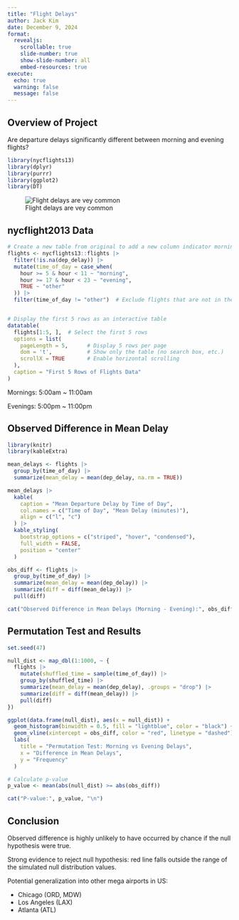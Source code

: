 ```yaml
---
title: "Flight Delays"
author: Jack Kim
date: December 9, 2024
format:
  revealjs:
    scrollable: true
    slide-number: true
    show-slide-number: all
    embed-resources: true
execute:
  echo: true
  warning: false
  message: false
---
```



## Overview of Project



Are departure delays significantly different between morning and evening flights?

```r
library(nycflights13)
library(dplyr)
library(purrr)
library(ggplot2)
library(DT)
```


![Flight delays are vey common](https://media.cntraveler.com/photos/57b1ddf87443947d28477866/master/pass/GettyImages-93466101.jpg)




## nycflight2013 Data

```r
# Create a new table from original to add a new column indicator morning or evening flight
flights <- nycflights13::flights |>
  filter(!is.na(dep_delay)) |>
  mutate(time_of_day = case_when(
    hour >= 5 & hour < 11 ~ "morning",
    hour >= 17 & hour < 23 ~ "evening",
    TRUE ~ "other"
  )) |>
  filter(time_of_day != "other")  # Exclude flights that are not in the morning or evening


# Display the first 5 rows as an interactive table
datatable(
  flights[1:5, ],  # Select the first 5 rows
  options = list(
    pageLength = 5,      # Display 5 rows per page
    dom = 't',           # Show only the table (no search box, etc.)
    scrollX = TRUE       # Enable horizontal scrolling
  ),
  caption = "First 5 Rows of Flights Data"
)

```


Mornings: 5:00am ~ 11:00am

Evenings: 5:00pm ~ 11:00pm


## Observed Difference in Mean Delay



```r
library(knitr)
library(kableExtra)

mean_delays <- flights |>
  group_by(time_of_day) |>
  summarize(mean_delay = mean(dep_delay, na.rm = TRUE))

mean_delays |>
  kable(
    caption = "Mean Departure Delay by Time of Day",
    col.names = c("Time of Day", "Mean Delay (minutes)"),
    align = c("l", "c")
  ) |>
  kable_styling(
    bootstrap_options = c("striped", "hover", "condensed"),
    full_width = FALSE,
    position = "center"
  )
```


```r
obs_diff <- flights |>
  group_by(time_of_day) |>
  summarize(mean_delay = mean(dep_delay)) |>
  summarize(diff = diff(mean_delay)) |>
  pull(diff)

```



```r
cat("Observed Difference in Mean Delays (Morning - Evening):", obs_diff, "minutes\n")
```


## Permutation Test and Results

```r
set.seed(47)

null_dist <- map_dbl(1:1000, ~ {
  flights |> 
    mutate(shuffled_time = sample(time_of_day)) |> 
    group_by(shuffled_time) |> 
    summarize(mean_delay = mean(dep_delay), .groups = "drop") |> 
    summarize(diff = diff(mean_delay)) |> 
    pull(diff)
})


```

```r
ggplot(data.frame(null_dist), aes(x = null_dist)) +
  geom_histogram(binwidth = 0.5, fill = "lightblue", color = "black") +
  geom_vline(xintercept = obs_diff, color = "red", linetype = "dashed") +
  labs(
    title = "Permutation Test: Morning vs Evening Delays",
    x = "Difference in Mean Delays",
    y = "Frequency"
  )

```

```r
# Calculate p-value
p_value <- mean(abs(null_dist) >= abs(obs_diff))

```


```r
cat("P-value:", p_value, "\n")
```

## Conclusion

Observed difference is highly unlikely to have occurred by chance if the null hypothesis were true.

Strong evidence to reject null hypothesis: red line falls outside the range of the simulated null distribution values.

Potential generalization into other mega airports in US:

+ Chicago (ORD, MDW)
+ Los Angeles (LAX)
+ Atlanta (ATL)